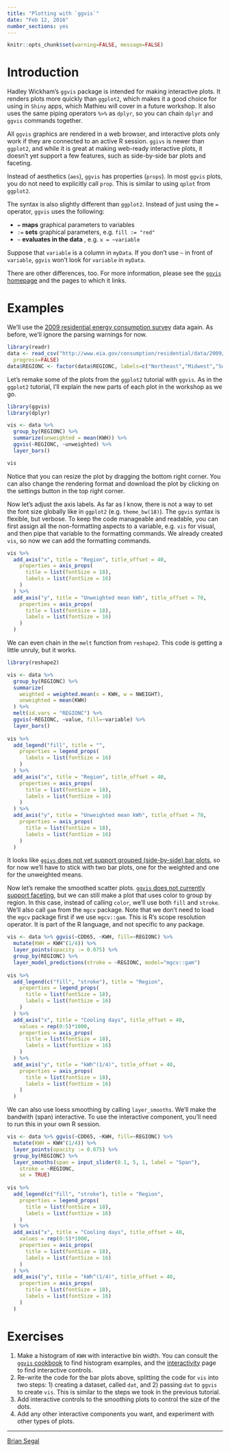 ```yaml
---
title: "Plotting with `ggvis`"
date: "Feb 12, 2016"
number_sections: yes
---
```


```r
knitr::opts_chunk$set(warning=FALSE, message=FALSE)
```

# Introduction

Hadley Wickham's `ggvis` package is intended for making interactive plots. It renders plots more quickly than `ggplot2`, which makes it a good choice for using in `Shiny` apps, which Mathieu will cover in a future workshop. It also uses the same piping operators `%>%` as `dplyr`, so you can chain `dplyr` and `ggvis` commands together.

All `ggvis` graphics are rendered in a web browser, and interactive plots only work if they are connected to an active R session. `ggivs` is newer than `ggplot2`, and while it is great at making web-ready interactive plots, it doesn't yet support a few features, such as side-by-side bar plots and faceting.

Instead of aesthetics (`aes`), `ggvis` has properties (`props`). In most `ggvis` plots, you do not need to explicitly call `prop`. This is similar to using `qplot` from `ggplot2`.

The syntax is also slightly different than `ggplot2`. Instead of just using the `=` operator, `ggvis` uses the following:

* `=` **maps** graphical parameters to variables
* `:=` **sets** graphical parameters, e.g. `fill := "red"`
* `~` **evaluates in the data** , e.g. `x = ~variable`

Suppose that `variable` is a column in `myData`. If you don't use `~` in front of `variable`, `ggvis` won't look for `variable` in `myData`.

There are other differences, too. For more information, please see the [`ggvis` homepage](http://ggvis.rstudio.com/) and the pages to which it links.

# Examples

We'll use the [2009 residential energy consumption survey](http://www.eia.gov/consumption/residential/data/2009/) data again. As before, we'll ignore the parsing warnings for now.

```r
library(readr)
data <- read_csv("http://www.eia.gov/consumption/residential/data/2009/csv/recs2009_public.csv",
  progress=FALSE)
data$REGIONC <- factor(data$REGIONC, labels=c("Northeast","Midwest","South","West"))
```

Let's remake some of the plots from the `ggplot2` tutorial with `ggvis`. As in the `ggplot2` tutorial, I'll explain the new parts of each plot in the workshop as we go.

```r
library(ggvis)
library(dplyr)

vis <- data %>%
  group_by(REGIONC) %>%
  summarize(unweighted = mean(KWH)) %>%
  ggvis(~REGIONC, ~unweighted) %>%
  layer_bars()

vis
```

Notice that you can resize the plot by dragging the bottom right corner. You can also change the rendering format and download the plot by clicking on the settings button in the top right corner.

Now let's adjust the axis labels. As far as I know, there is not a way to set the font size globally like in `ggplot2` (e.g. `theme_bw(18)`). The `ggvis` syntax is flexible, but verbose. To keep the code manageable and readable, you can first assign all the non-formatting aspects to a variable, e.g. `vis` for visual, and then pipe that variable to the formatting commands. We already created `vis`, so now we can add the formatting commands.

```r
vis %>%
  add_axis("x", title = "Region", title_offset = 40,
    properties = axis_props(
      title = list(fontSize = 18),
      labels = list(fontSize = 16)
    )
  ) %>%
  add_axis("y", title = "Unweighted mean kWh", title_offset = 70,
    properties = axis_props(
      title = list(fontSize = 18),
      labels = list(fontSize = 16)
    )
  )
```

We can even chain in the `melt` function from `reshape2`. This code is getting a little unruly, but it works.

```r
library(reshape2)

vis <- data %>%
  group_by(REGIONC) %>%
  summarize(
    weighted = weighted.mean(x = KWH, w = NWEIGHT),
    unweighted = mean(KWH)
  ) %>%
  melt(id.vars = "REGIONC") %>% 
  ggvis(~REGIONC, ~value, fill=~variable) %>%
  layer_bars()
  
vis %>%
  add_legend("fill", title = "",
    properties = legend_props(
      labels = list(fontSize = 16)
    )
  ) %>%
  add_axis("x", title = "Region", title_offset = 40,
    properties = axis_props(
      title = list(fontSize = 18),
      labels = list(fontSize = 16)
    )
  ) %>%
  add_axis("y", title = "Unweighted mean kWh", title_offset = 70,
    properties = axis_props(
      title = list(fontSize = 18),
      labels = list(fontSize = 16)
    )
  )
```

It looks like [`ggivs` does not yet support grouped (side-by-side) bar plots](https://github.com/rstudio/ggvis/issues/164), so for now we'll have to stick with two bar plots, one for the weighted and one for the unweighted means.

Now let's remake the smoothed scatter plots. [`ggvis` does not currently support faceting](http://ggvis.rstudio.com/ggplot2.html), but we can still make a plot that uses color to group by region. In this case, instead of calling `color`, we'll use both `fill` and `stroke`. We'll also call `gam` from the `mgcv` package. Note that we don't need to load the `mgcv` package first if we use `mgcv::gam`. This is R's scope resolution operator. It is part of the R language, and not specific to any package.

```r
vis <- data %>% ggvis(~CDD65, ~KWH, fill=~REGIONC) %>%
  mutate(KWH = KWH^(1/4)) %>%
  layer_points(opacity := 0.075) %>%
  group_by(REGIONC) %>%
  layer_model_predictions(stroke = ~REGIONC, model="mgcv::gam")
  
vis %>%
  add_legend(c("fill", "stroke"), title = "Region",
    properties = legend_props(
      title = list(fontSize = 18),
      labels = list(fontSize = 16)
    )
  ) %>%
  add_axis("x", title = "Cooling days", title_offset = 40,
    values = rep(0:5)*1000,
    properties = axis_props(
      title = list(fontSize = 18),
      labels = list(fontSize = 16)
    )
  ) %>%
  add_axis("y", title = "kWh^(1/4)", title_offset = 40,
    properties = axis_props(
      title = list(fontSize = 18),
      labels = list(fontSize = 16)
    )
  )
```

We can also use loess smoothing by calling `layer_smooths`. We'll make the bandwith (span) interactive. To use the interactive component, you'll need to run this in your own R session.

```r
vis <- data %>% ggvis(~CDD65, ~KWH, fill=~REGIONC) %>%
  mutate(KWH = KWH^(1/4)) %>%
  layer_points(opacity := 0.075) %>%
  group_by(REGIONC) %>%
  layer_smooths(span = input_slider(0.1, 5, 1, label = "Span"),
    stroke = ~REGIONC,
    se = TRUE)
  
vis %>%
  add_legend(c("fill", "stroke"), title = "Region",
    properties = legend_props(
      title = list(fontSize = 18),
      labels = list(fontSize = 16)
    )
  ) %>%
  add_axis("x", title = "Cooling days", title_offset = 40,
    values = rep(0:5)*1000,
    properties = axis_props(
      title = list(fontSize = 18),
      labels = list(fontSize = 16)
    )
  ) %>%
  add_axis("y", title = "kWh^(1/4)", title_offset = 40,
    properties = axis_props(
      title = list(fontSize = 18),
      labels = list(fontSize = 16)
    )
  )
```

# Exercises

1. Make a histogram of `KWH` with interactive bin width. You can consult the [`ggvis` cookbook](http://ggvis.rstudio.com/cookbook.html) to find histogram examples, and the [interactivity](http://ggvis.rstudio.com/interactivity.html) page to find interactive controls.
2. Re-write the code for the bar plots above, splitting the code for `vis` into two steps: 1) creating a dataset, called `dat`, and 2) passing `dat` to `ggvis` to create `vis`. This is similar to the steps we took in the previous tutorial.
3. Add interactive controls to the smoothing plots to control the size of the dots.
4. Add any other interactive components you want, and experiment with other types of plots.

---

[Brian Segal](https://github.com/bdsegal)